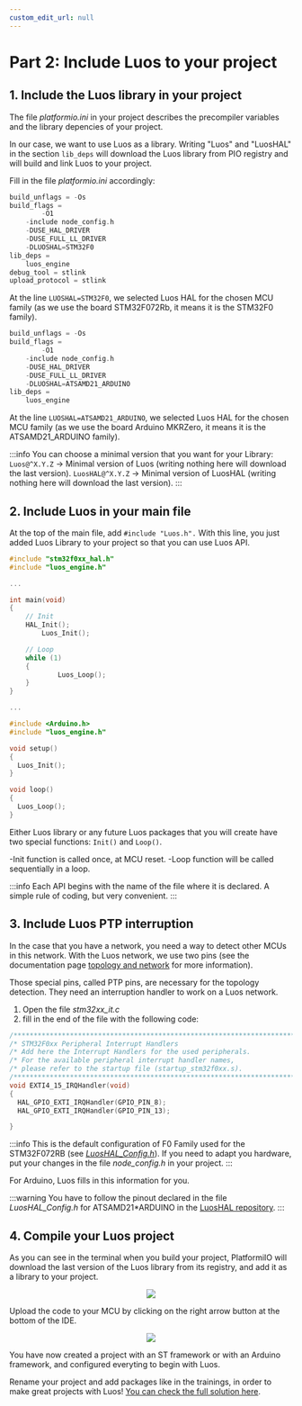 ```yaml
---
custom_edit_url: null
---
```



# Part 2: Include Luos to your project

## 1. Include the Luos library in your project

The file _platformio.ini_ in your project describes the precompiler variables and the library depencies of your project.

In our case, we want to use Luos as a library. Writing "Luos" and "LuosHAL" in the section `lib_deps` will download the Luos library from PIO registry and will build and link Luos to your project.

Fill in the file _platformio.ini_ accordingly:

<Tabs>
<TabItem value="ST" label="ST">

```c
build_unflags = -Os
build_flags =
		-O1
    -include node_config.h
    -DUSE_HAL_DRIVER
    -DUSE_FULL_LL_DRIVER
    -DLUOSHAL=STM32F0
lib_deps =
    luos_engine
debug_tool = stlink
upload_protocol = stlink
```

At the line `LUOSHAL=STM32F0`, we selected Luos HAL for the chosen MCU family (as we use the board STM32F072Rb, it means it is the STM32F0 family).

</TabItem>
<TabItem value="Arduino" label="Arduino">

```c
build_unflags = -Os
build_flags =
		-O1
    -include node_config.h
    -DUSE_HAL_DRIVER
    -DUSE_FULL_LL_DRIVER
    -DLUOSHAL=ATSAMD21_ARDUINO
lib_deps =
    luos_engine
```

At the line `LUOSHAL=ATSAMD21_ARDUINO`, we selected Luos HAL for the chosen MCU family (as we use the board Arduino MKRZero, it means it is the ATSAMD21_ARDUINO family).

</TabItem>
</Tabs>

:::info
You can choose a minimal version that you want for your Library:
`Luos@^X.Y.Z` → Minimal version of Luos (writing nothing here will download the last version).
`LuosHAL@^X.Y.Z` → Minimal version of LuosHAL (writing nothing here will download the last version).
:::

## 2. Include Luos in your main file

At the top of the main file, add `#include "Luos.h".` With this line, you just added Luos Library to your project so that you can use Luos API.

<Tabs>
<TabItem value="ST" label="ST">

```c
#include "stm32f0xx_hal.h"
#include "luos_engine.h"

...

int main(void)
{
    // Init
    HAL_Init();
		Luos_Init();

    // Loop
    while (1)
    {
			Luos_Loop();
    }
}

...
```

</TabItem>
<TabItem value="Arduino" label="Arduino">

```c
#include <Arduino.h>
#include "luos_engine.h"

void setup()
{
  Luos_Init();
}

void loop()
{
  Luos_Loop();
}
```

</TabItem>
</Tabs>

Either Luos library or any future Luos packages that you will create have two special functions: `Init()` and `Loop()`.

-Init function is called once, at MCU reset.
-Loop function will be called sequentially in a loop.

:::info
Each API begins with the name of the file where it is declared. A simple rule of coding, but very convenient.
:::

## 3. Include Luos PTP interruption

In the case that you have a network, you need a way to detect other MCUs in this network. With the Luos network, we use two pins (see the documentation page [topology and network](/docs/test/luos-technology/node/topology) for more information).

Those special pins, called PTP pins, are necessary for the topology detection. They need an interruption handler to work on a Luos network.

<Tabs>
<TabItem value="ST" label="ST">

1. Open the file _stm32xx_it.c_
2. fill in the end of the file with the following code:

```c
/******************************************************************************/
/* STM32F0xx Peripheral Interrupt Handlers                                    */
/* Add here the Interrupt Handlers for the used peripherals.                  */
/* For the available peripheral interrupt handler names,                      */
/* please refer to the startup file (startup_stm32f0xx.s).                    */
/******************************************************************************/
void EXTI4_15_IRQHandler(void)
{
  HAL_GPIO_EXTI_IRQHandler(GPIO_PIN_8);
  HAL_GPIO_EXTI_IRQHandler(GPIO_PIN_13);

}
```

:::info
This is the default configuration of F0 Family used for the STM32F072RB (see [_LuosHAL_Config.h_](https://github.com/Luos-io/LuosHAL)). If you need to adapt you hardware, put your changes in the file _node_config.h_ in your project.
:::

</TabItem>
<TabItem value="Arduino" label="Arduino">
For Arduino, Luos fills in this information for you.

:::warning
You have to follow the pinout declared in the file _LuosHAL_Config.h_ for ATSAMD21\*ARDUINO in the [LuosHAL repository](https://github.com/Luos-io/LuosHAL).
:::

</TabItem>
</Tabs>

## 4. Compile your Luos project

As you can see in the terminal when you build your project, PlatformiIO will download the last version of the Luos library from its registry, and add it as a library to your project.

<div align="center">
  <Image src="/assets/images/tutorials/pio/pio-2-1.png" />
</div>

Upload the code to your MCU by clicking on the right arrow button at the bottom of the IDE.

<div align="center">
  <Image src="/assets/images/tutorials/pio/pio-2-2.png" />
</div>

You have now created a project with an ST framework or with an Arduino framework, and configured everyting to begin with Luos.

Rename your project and add packages like in the trainings, in order to make great projects with Luos! [You can check the full solution here](https://github.com/Luos-io/Mooc/tree/main/Basic*Project).
